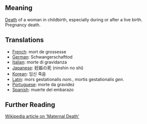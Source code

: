 == Meaning ==

[[Death]] of a woman in childbirth, especially during or after a live birth. Pregnancy death.

== Translations ==

*[[French]]: mort de grossesse
*[[German]]: Schwangerschafttod 
*[[Italian]]: morte di gravidanza 
*[[Japanese]]: 妊娠の死 (ninshin no shi)
*[[Korean]]: 임신 죽음
*[[Latin]]: mors gestationalis ''nom.'', mortis gestationalis ''gen.''
*[[Portuguese]]: morte da gravidez 
*[[Spanish]]: muerte del embarazo

== Further Reading ==

[http://www.wikipedia.org/wiki/Maternal_death Wikipedia article on 'Maternal Death']